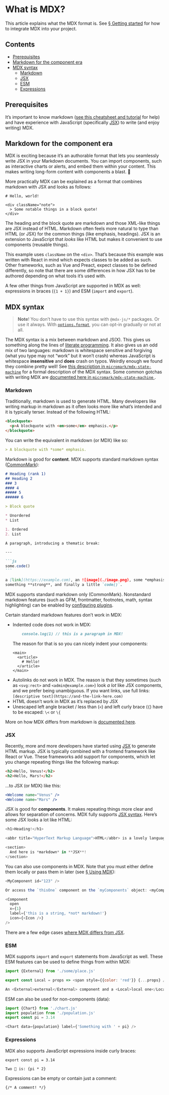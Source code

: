 
# What is MDX?

This article explains what the MDX format is.
See [§ Getting started][start] for how to integrate MDX into your project.

## Contents

*   [Prerequisites](#prerequisites)
*   [Markdown for the component era](#markdown-for-the-component-era)
*   [MDX syntax](#mdx-syntax)
    *   [Markdown](#markdown)
    *   [JSX](#jsx)
    *   [ESM](#esm)
    *   [Expressions](#expressions)

## Prerequisites

It’s important to know markdown
([see this cheatsheet and tutorial][commonmark-help] for help) and have
experience with JavaScript (specifically [JSX][jsx-spec]) to write (and enjoy
writing) MDX.

## Markdown for the component era

MDX is exciting because it’s an authorable format that lets you seamlessly write
JSX in your Markdown documents.
You can import components, such as interactive charts or alerts, and embed them
within your content.
This makes writing long-form content with components a blast.
🚀

More practically MDX can be explained as a format that combines markdown with
JSX and looks as follows:

```mdx path="example.mdx"
# Hello, world!

<div className="note">
  > Some notable things in a block quote!
</div>
```

The heading and the block quote are markdown and those XML-like things are JSX
instead of HTML.
Markdown often feels more natural to type than HTML (or JSX) for the common
things (like emphasis, headings).
JSX is an extension to JavaScript that *looks* like HTML but makes it convenient
to use components (reusable things).

This example uses `className` on the `<div>`.
That’s because this example was written with React in mind which expects classes
to be added as such.
Other frameworks, such as Vue and Preact, expect classes to be defined
differently, so note that there are some differences in how JSX has to be
authored depending on what tools it’s used with.

A few other things from JavaScript are supported in MDX as well: expressions in
braces (`{1 + 1}`) and ESM (`import` and `export`).

## MDX syntax

> **Note**!
> You don’t have to use this syntax with `@mdx-js/*` packages.
> Or use it always.
> With [`options.format`][format], you can opt-in gradually or not at all.

The MDX syntax is a mix between markdown and JS(X).
This gives us something along the lines of [literate programming][lit].
It also gives us an odd mix of two languages: markdown is whitespace sensitive
and forgiving (what you type may not “work” but it won’t crash) whereas
JavaScript is whitespace **insensitive** and **does** crash on typos.
Weirdly enough we found they combine pretty well!
See [this description in
`micromark/mdx-state-machine`](https://github.com/micromark/mdx-state-machine#71-syntax)
for a formal description of the MDX syntax.
Some common gotchas with writing MDX are
[documented here in `micromark/mdx-state-machine`
](https://github.com/micromark/mdx-state-machine#74-common-mdx-gotchas).

### Markdown

Traditionally, markdown is used to generate HTML.
Many developers like writing markup in markdown as it often looks more like
what’s intended and it is typically terser.
Instead of the following HTML:

```html
<blockquote>
  <p>A blockquote with <em>some</em> emphasis.</p>
</blockquote>
```

You can write the equivalent in markdown (or MDX) like so:

```markdown
> A blockquote with *some* emphasis.
```

Markdown is good for **content**.
MDX supports standard markdown syntax ([CommonMark][]):

````markdown
# Heading (rank 1)
## Heading 2
### 3
#### 4
##### 5
###### 6

> Block quote

* Unordered
* List

1. Ordered
2. List

A paragraph, introducing a thematic break:

---

```js
some.code()
```

a [link](https://example.com), an ![image](./image.png), some *emphasis*,
something **strong**, and finally a little `code()`.
````

MDX supports standard markdown only (CommonMark).
Nonstandard markdown features (such as GFM, frontmatter, footnotes, math, syntax
highlighting) can be enabled by [configuring plugins][using-plugins].

Certain standard markdown features don’t work in MDX:

*   Indented code does not work in MDX:
    ```markdown
        console.log(1) // this is a paragraph in MDX!
    ```
    The reason for that is so you can nicely indent your components:
    ```mdx
    <main>
      <article>
        # Hello!
      </article>
    </main>
    ```
*   Autolinks do not work in MDX.
    The reason is that they sometimes (such as `<svg:rect>` and
    `<admin@example.com>`) look *a lot* like JSX components, and we prefer
    being unambiguous.
    If you want links, use full links:
    `[descriptive text](https://and-the-link-here.com)`
*   HTML doesn’t work in MDX as it’s replaced by JSX
*   Unescaped left angle bracket / less than (`<`) and left curly brace (`{`)
    have to be escaped: `\<` or `\{`

More on how MDX differs from markdown is
[documented here](https://github.com/micromark/mdx-state-machine#72-deviations-from-markdown).

### JSX

Recently, more and more developers have started using [JSX][] to generate HTML
markup.
JSX is typically combined with a frontend framework like React or Vue.
These frameworks add support for components, which let you change repeating
things like the following markup:

```html
<h2>Hello, Venus!</h2>
<h2>Hello, Mars!</h2>
```

…to JSX (or MDX) like this:

```jsx
<Welcome name="Venus" />
<Welcome name="Mars" />
```

JSX is good for **components**.
It makes repeating things more clear and allows for separation of concerns.
MDX fully supports [JSX syntax][jsx].
Here’s some JSX looks a lot like HTML:

```js
<h1>Heading!</h1>

<abbr title="HyperText Markup Language">HTML</abbr> is a lovely language.

<section>
  And here is *markdown* in **JSX**!
</section>
```

You can also use components in MDX.
Note that you must either define them locally or pass them in later
(see [§ Using MDX][use]):

```js
<MyComponent id="123" />

Or access the `thisOne` component on the `myComponents` object: <myComponents.thisOne />

<Component
  open
  x={1}
  label={'this is a string, *not* markdown!'}
  icon={<Icon />}
/>
```

There are a few edge cases
[where MDX differs from JSX](https://github.com/micromark/mdx-state-machine#73-deviations-from-jsx).

### ESM

MDX supports `import` and `export` statements from JavaScript as well.
These ESM features can be used to define things from within MDX:

```js
import {External} from './some/place.js'

export const Local = props => <span style={{color: 'red'}} {...props} />

An <External>external</External> component and a <Local>local one</Local>.
```

ESM can also be used for non-components (data):

```js
import {Chart} from './chart.js'
import population from './population.js'
export const pi = 3.14

<Chart data={population} label={'Something with ' + pi} />
```

### Expressions

MDX also supports JavaScript expressions inside curly braces:

```mdx
export const pi = 3.14

Two 🍰 is: {pi * 2}
```

Expressions can be empty or contain just a comment:

```mdx
{/* A comment! */}
```

[lit]: https://en.wikipedia.org/wiki/Literate_programming

[commonmark]: https://commonmark.org

[commonmark-help]: https://commonmark.org/help/

[jsx]: https://reactjs.org/docs/introducing-jsx.html

[jsx-spec]: https://facebook.github.io/jsx/

[format]: /packages/mdx/#optionsformat

[start]: /getting-started/

[use]: /using-mdx/

[using-plugins]: /extending-mdx/#using-plugins
